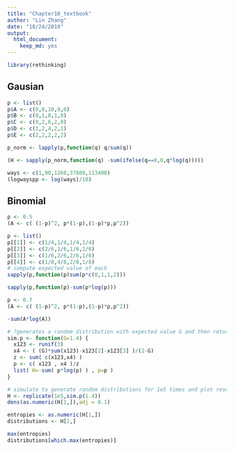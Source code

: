 ```yaml
---
title: "Chapter10_textbook"
author: "Lin Zhang"
date: "10/24/2019"
output: 
  html_document: 
    keep_md: yes
---
```


```r
library(rethinking)
```

## Gausian
```r
p <- list()
p$A <- c(0,0,10,0,0)
p$B <- c(0,1,8,1,0)
p$C <- c(0,2,6,2,0)
p$D <- c(1,2,4,2,1)
p$E <- c(2,2,2,2,2)
```

```r
p_norm <- lapply(p,function(q) q/sum(q))
```

```r
(H <- sapply(p_norm,function(q) -sum(ifelse(q==0,0,q*log(q)))))
```

```r
ways <- c(1,90,1260,37800,113400)
(logwayspp <- log(ways)/10)
```
## Binomial
```r
p <- 0.5
(A <- c( (1-p)^2, p*(1-p),(1-p)*p,p^2))
```


```r
p <- list()
p[[1]] <- c(1/4,1/4,1/4,1/4)
p[[2]] <- c(2/6,1/6,1/6,2/6)
p[[3]] <- c(1/6,2/6,2/6,1/6)
p[[4]] <- c(1/8,4/8,2/8,1/8)
# compute expected value of each
sapply(p,function(p)sum(p*c(0,1,1,2)))
```

```r
sapply(p,function(p)-sum(p*log(p)))
```

```r
p <- 0.7
(A <- c( (1-p)^2, p*(1-p),(1-p)*p,p^2))
```

```r
-sum(A*log(A))
```

```r
# ?generates a random distribution with expected value G and then returns its entropy alongwith the distribution
sim.p <- function(G=1.4) { 
  x123 <- runif(3) 
  x4 <- ( (G)*sum(x123)-x123[2]-x123[3] )/(2-G) 
  z <- sum( c(x123,x4) ) 
  p <- c( x123 , x4 )/z 
  list( H=-sum( p*log(p) ) , p=p )
}
```

```r
# simulate to generate random distributions for 1e5 times and plot resulting entropies
H <- replicate(1e5,sim.p(1.4))
dens(as.numeric(H[1,]),adj = 0.1)
```

```r
entropies <- as.numeric(H[1,])
distributions <- H[2,]
```

```r
max(entropies)
distributions[which.max(entropies)]
```

